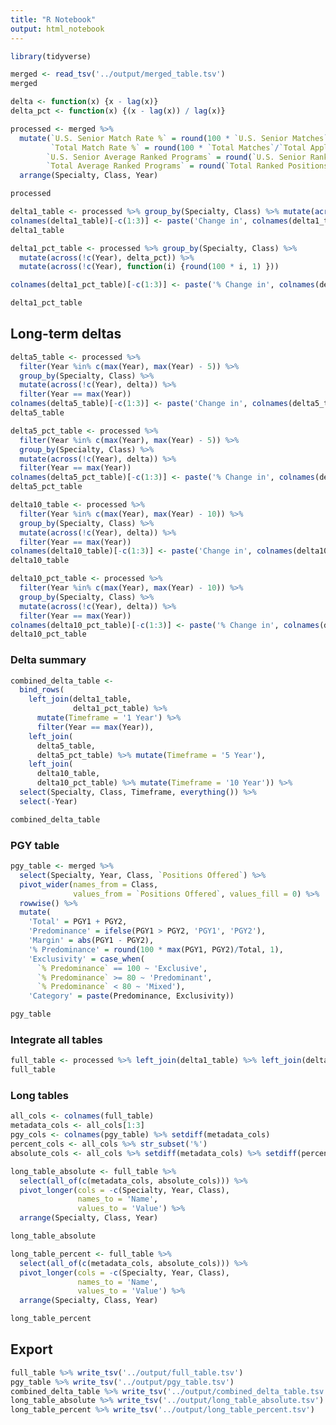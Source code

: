 ```yaml
---
title: "R Notebook"
output: html_notebook
---
```



```r
library(tidyverse)
```

```r
merged <- read_tsv('../output/merged_table.tsv')
merged
```

```r
delta <- function(x) {x - lag(x)}
delta_pct <- function(x) {(x - lag(x)) / lag(x)}

processed <- merged %>% 
  mutate(`U.S. Senior Match Rate %` = round(100 * `U.S. Senior Matches`/`U.S. Senior Applicants`, 1),
         `Total Match Rate %` = round(100 * `Total Matches`/`Total Applicants`, 1),
        `U.S. Senior Average Ranked Programs` = round(`U.S. Senior Ranked Positions`/`U.S. Senior Applicants`, 1),
        `Total Average Ranked Programs` = round(`Total Ranked Positions`/`Total Applicants`, 1)) %>% 
  arrange(Specialty, Class, Year)

processed
```
```r
delta1_table <- processed %>% group_by(Specialty, Class) %>% mutate(across(!c(Year), delta))
colnames(delta1_table)[-c(1:3)] <- paste('Change in', colnames(delta1_table[-c(1:3)]))
delta1_table
```
```r
delta1_pct_table <- processed %>% group_by(Specialty, Class) %>% 
  mutate(across(!c(Year), delta_pct)) %>% 
  mutate(across(!c(Year), function(i) {round(100 * i, 1) }))

colnames(delta1_pct_table)[-c(1:3)] <- paste('% Change in', colnames(delta1_pct_table[-c(1:3)]))

delta1_pct_table
```
## Long-term deltas
```r
delta5_table <- processed %>% 
  filter(Year %in% c(max(Year), max(Year) - 5)) %>% 
  group_by(Specialty, Class) %>% 
  mutate(across(!c(Year), delta)) %>% 
  filter(Year == max(Year))
colnames(delta5_table)[-c(1:3)] <- paste('Change in', colnames(delta5_table[-c(1:3)]))
delta5_table
```
```r
delta5_pct_table <- processed %>% 
  filter(Year %in% c(max(Year), max(Year) - 5)) %>% 
  group_by(Specialty, Class) %>% 
  mutate(across(!c(Year), delta)) %>% 
  filter(Year == max(Year))
colnames(delta5_pct_table)[-c(1:3)] <- paste('% Change in', colnames(delta5_pct_table[-c(1:3)]))
delta5_pct_table
```
```r
delta10_table <- processed %>% 
  filter(Year %in% c(max(Year), max(Year) - 10)) %>% 
  group_by(Specialty, Class) %>% 
  mutate(across(!c(Year), delta)) %>% 
  filter(Year == max(Year))
colnames(delta10_table)[-c(1:3)] <- paste('Change in', colnames(delta10_table[-c(1:3)]))
delta10_table
```
```r
delta10_pct_table <- processed %>% 
  filter(Year %in% c(max(Year), max(Year) - 10)) %>% 
  group_by(Specialty, Class) %>% 
  mutate(across(!c(Year), delta)) %>% 
  filter(Year == max(Year))
colnames(delta10_pct_table)[-c(1:3)] <- paste('% Change in', colnames(delta10_pct_table[-c(1:3)]))
delta10_pct_table
```
### Delta summary
```r
combined_delta_table <- 
  bind_rows(
    left_join(delta1_table,
              delta1_pct_table) %>% 
      mutate(Timeframe = '1 Year') %>% 
      filter(Year == max(Year)),
    left_join(
      delta5_table,
      delta5_pct_table) %>% mutate(Timeframe = '5 Year'),
    left_join(
      delta10_table,
      delta10_pct_table) %>% mutate(Timeframe = '10 Year')) %>% 
  select(Specialty, Class, Timeframe, everything()) %>% 
  select(-Year)

combined_delta_table
```

### PGY table
```r
pgy_table <- merged %>% 
  select(Specialty, Year, Class, `Positions Offered`) %>% 
  pivot_wider(names_from = Class,
              values_from = `Positions Offered`, values_fill = 0) %>% 
  rowwise() %>% 
  mutate(
    'Total' = PGY1 + PGY2,
    'Predominance' = ifelse(PGY1 > PGY2, 'PGY1', 'PGY2'),
    'Margin' = abs(PGY1 - PGY2),
    '% Predominance' = round(100 * max(PGY1, PGY2)/Total, 1),
    'Exclusivity' = case_when(
      `% Predominance` == 100 ~ 'Exclusive',
      `% Predominance` >= 80 ~ 'Predominant',
      `% Predominance` < 80 ~ 'Mixed'),
    'Category' = paste(Predominance, Exclusivity))

pgy_table
```

### Integrate all tables
```r
full_table <- processed %>% left_join(delta1_table) %>% left_join(delta1_pct_table) %>% left_join(pgy_table)
full_table
```


### Long tables
```r
all_cols <- colnames(full_table)
metadata_cols <- all_cols[1:3]
pgy_cols <- colnames(pgy_table) %>% setdiff(metadata_cols)
percent_cols <- all_cols %>% str_subset('%')
absolute_cols <- all_cols %>% setdiff(metadata_cols) %>% setdiff(percent_cols) %>% setdiff(pgy_cols)

long_table_absolute <- full_table %>% 
  select(all_of(c(metadata_cols, absolute_cols))) %>% 
  pivot_longer(cols = -c(Specialty, Year, Class),
               names_to = 'Name',
               values_to = 'Value') %>% 
  arrange(Specialty, Class, Year)

long_table_absolute
```
```r
long_table_percent <- full_table %>% 
  select(all_of(c(metadata_cols, absolute_cols))) %>% 
  pivot_longer(cols = -c(Specialty, Year, Class),
               names_to = 'Name',
               values_to = 'Value') %>% 
  arrange(Specialty, Class, Year)

long_table_percent 
```
## Export
```r
full_table %>% write_tsv('../output/full_table.tsv')
pgy_table %>% write_tsv('../output/pgy_table.tsv')
combined_delta_table %>% write_tsv('../output/combined_delta_table.tsv')
long_table_absolute %>% write_tsv('../output/long_table_absolute.tsv')
long_table_percent %>% write_tsv('../output/long_table_percent.tsv')
```